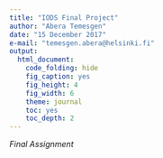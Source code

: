 ```yaml
---
title: "IODS Final Project"
author: "Abera Temesgen"
date: "15 December 2017"
e-mail: "temesgen.abera@helsinki.fi"
output:
  html_document:
    code_folding: hide
    fig_caption: yes
    fig_height: 4
    fig_width: 6
    theme: journal
    toc: yes
    toc_depth: 2
---
```

*Final Assignment*

